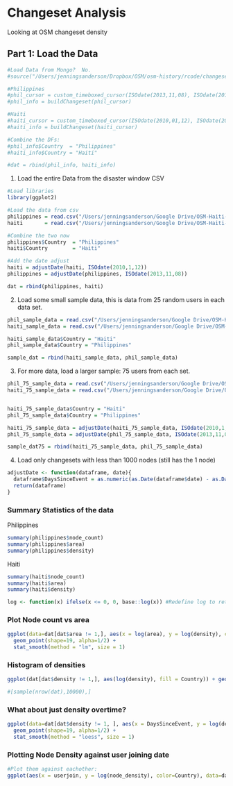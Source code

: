 Changeset Analysis
========================================================
Looking at OSM changeset density


Part 1: Load the Data
-------------------------------------------------------
```r
#Load Data from Mongo?  No.
#source("/Users/jenningsanderson/Dropbox/OSM/osm-history/rcode/changesets_analysis.r")

#Philippines
#phil_cursor = custom_timeboxed_cursor(ISOdate(2013,11,08), ISOdate(2013,12,08), 'philippines.changesets')
#phil_info = buildChangeset(phil_cursor)

#Haiti
#haiti_cursor = custom_timeboxed_cursor(ISOdate(2010,01,12), ISOdate(2010,02,12), 'haiti.changesets')
#haiti_info = buildChangeset(haiti_cursor)

#Combine the DFs:
#phil_info$Country  = "Philippines"
#haiti_info$Country = "Haiti"

#dat = rbind(phil_info, haiti_info)
```

1. Load the entire Data from the disaster window CSV
```r
#Load libraries
library(ggplot2)

#Load the data from csv
philippines = read.csv("/Users/jenningsanderson/Google Drive/OSM-Haiti-Philippines-SocialComputing/data/users_changesets/phil_changesets_data.csv")
haiti       = read.csv("/Users/jenningsanderson/Google Drive/OSM-Haiti-Philippines-SocialComputing/data/users_changesets/haiti_changesets_data.csv")

#Combine the two now
philippines$Country  = "Philippines"
haiti$Country        = "Haiti"

#Add the date adjust
haiti = adjustDate(haiti, ISOdate(2010,1,12))
philippines = adjustDate(philippines, ISOdate(2013,11,08))

dat = rbind(philippines, haiti)
```



2. Load some small sample data, this is data from 25 random users in each data set.
```r
phil_sample_data = read.csv("/Users/jenningsanderson/Google Drive/OSM-Haiti-Philippines-SocialComputing/data/users_changesets/phil_sample_data.csv")
haiti_sample_data = read.csv("/Users/jenningsanderson/Google Drive/OSM-Haiti-Philippines-SocialComputing/data/users_changesets/haiti_sample_data.csv")

haiti_sample_data$Country = "Haiti"
phil_sample_data$Country = "Philippines"

sample_dat = rbind(haiti_sample_data, phil_sample_data)
```



3. For more data, load a larger sample: 75 users from each set.
```r
phil_75_sample_data = read.csv("/Users/jenningsanderson/Google Drive/OSM-Haiti-Philippines-SocialComputing/data/users_changesets/phil_75_sample_data.csv")
haiti_75_sample_data = read.csv("/Users/jenningsanderson/Google Drive/OSM-Haiti-Philippines-SocialComputing/data/users_changesets/haiti_75_sample_data.csv")


haiti_75_sample_data$Country = "Haiti"
phil_75_sample_data$Country = "Philippines"

haiti_75_sample_data = adjustDate(haiti_75_sample_data, ISOdate(2010,1,12))
phil_75_sample_data = adjustDate(phil_75_sample_data, ISOdate(2013,11,08))

sample_dat75 = rbind(haiti_75_sample_data, phil_75_sample_data)
```

4. Load only changesets with less than 1000 nodes (still has the 1 node)

```r

adjustDate <- function(dataframe, date){
  dataframe$DaysSinceEvent = as.numeric(as.Date(dataframe$date) - as.Date(date))
  return(dataframe)
}
```

### Summary Statistics of the data
Philippines
```r
summary(philippines$node_count)
summary(philippines$area)
summary(philippines$density)
```

Haiti
```r
summary(haiti$node_count)
summary(haiti$area)
summary(haiti$density)
```

```r
log <- function(x) ifelse(x <= 0, 0, base::log(x)) #Redefine log to return 0 when undefined...
```


### Plot Node count vs area
```r
ggplot(data=dat[dat$area != 1,], aes(x = log(area), y = log(density), color=Country) ) + 
  geom_point(shape=19, alpha=1/2) +
  stat_smooth(method = "lm", size = 1)
```

### Histogram of densities
```r
ggplot(dat[dat$density != 1,], aes(log(density), fill = Country)) + geom_histogram(alpha = 0.5, binwidth=.1, position = 'identity')
```


```r
#[sample(nrow(dat),10000),]
```

### What about just density overtime?
```r
ggplot(data=dat[dat$density != 1, ], aes(x = DaysSinceEvent, y = log(density), color=Country) ) + 
  geom_point(shape=19, alpha=1/2) +
  stat_smooth(method = "loess", size = 1)
```


### Plotting Node Density against user joining date
```r
#Plot them against eachother:
ggplot(aes(x = userjoin, y = log(node_density), color=Country), data=dat) +  geom_point(shape=19,alpha=1/2)
```

